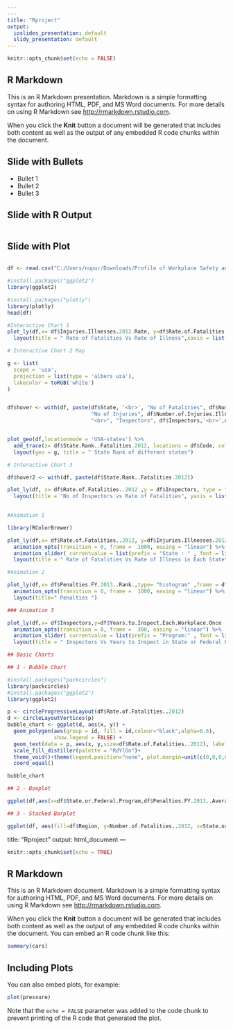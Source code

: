 ---
---
title: "Rproject"
output:
  ioslides_presentation: default
  slidy_presentation: default
---

```{r setup, include=FALSE}
knitr::opts_chunk$set(echo = FALSE)
```

## R Markdown

This is an R Markdown presentation. Markdown is a simple formatting syntax for authoring HTML, PDF, and MS Word documents. For more details on using R Markdown see <http://rmarkdown.rstudio.com>.

When you click the **Knit** button a document will be generated that includes both content as well as the output of any embedded R code chunks within the document.

## Slide with Bullets

- Bullet 1
- Bullet 2
- Bullet 3

## Slide with R Output

```{r cars, echo = TRUE}

```

## Slide with Plot

```{r pressure}

```
```{r}
df <- read.csv("C:/Users/nupur/Downloads/Profile of Workplace Safety and Health in the US 2.csv")

#install.packages("ggplot2")
library(ggplot2)

#install.packages("plotly")
library(plotly)
head(df)
```
```{r}
#Interactive Chart 1
plot_ly(df,x= df$Injuries.Illnesses.2012.Rate, y=df$Rate.of.Fatalities..2012, type = "scatter", mode = "markers", size=df$Number.of.Fatalities..2012, name = df$State.or.Federal.Program, text = paste(df$State,df$Number.of.Fatalities..2012,sep=","), hoverinfo = "text") %>%
  layout(title = " Rate of Fatalities Vs Rate of Illness",xaxis = list(title = " Rate of Illness", titlefont = list(family = "Courier New, monospace",size = 18, color = "#7f7f7f")), yaxis = list( title= "Rate of Fatalities", titlefont = list(family = "Courier New, monospace",size = 18, color = "#7f7f7f")))
```
```{r}
# Interactive Chart 2 Map

g <- list(
  scope = 'usa',
  projection = list(type = 'albers usa'),
  lakecolor = toRGB('white')
)


df$hover <- with(df, paste(df$State, '<br>', "No of Fatalities", df$Number.of.Fatalities..2012,'<br>', "Rate of Fatalities", df$Rate.of.Fatalities..2012, "<br>",
                           "No of Injuries", df$Number.of.Injuries.Illnesses.2012, '<br>',"Penalities Rank", df$Penalties.FY.2013..Rank.,
                           "<br>", "Inspectors", df$Inspectors,'<br>',df$State.or.Federal.Program))


plot_geo(df,locationmode = 'USA-states') %>% 
  add_trace(z= df$State.Rank..Fatalities.2012, locations = df$Code, color = df$State.Rank..Fatalities.2012,text = df$hover, hoverinfo = "text",colors= "Spectral") %>% 
  layout(geo = g, title = " State Rank of different states")

```
```{r}
# Interactive Chart 3

df$hover2 <- with(df, paste(df$State.Rank..Fatalities.2012))

plot_ly(df, x= df$Rate.of.Fatalities..2012 ,y = df$Inspectors, type = "scatter", mode = "markers", size=df$State.Rank..Fatalities.2012,text=df$hover2,  name = df$State) %>%
  layout(title = "No of Inspectors vs Rate of Fatalities", yaxis = list(title =" No of Inspectors"), xaxis = list(title= "Rate of Fatalities"))
  
```
```{r}
#Animation 1

library(RColorBrewer)

plot_ly(df,x= df$Rate.of.Fatalities..2012, y=df$Injuries.Illnesses.2012.Rate, type = "bar", frame = df$State,color = df$State,colors = brewer.pal(n=50,name= "Paired")) %>% 
  animation_opts(transition = 0, frame =  1000, easing = "linear") %>% 
  animation_slider( currentvalue = list(prefix = "State : " , font = list(color="Blue"))) %>%
  layout(title = " Rate of Fatalities Vs Rate of Illness in Each State", xaxis = list(title = " Rate of Illness", titlefont = list(family = "Courier New, monospace",size = 18, color = "#7f7f7f")), yaxis = list( title= "Rate of Fatalities", titlefont = list(family = "Courier New, monospace",size = 18, color = "#7f7f7f")))

```
```{r}
#Animation 2

plot_ly(df,x= df$Penalties.FY.2013..Rank.,type= "histogram" ,frame = df$Inspectors,color = df$Code) %>%
  animation_opts(transition = 0, frame =  1000, easing = "linear") %>%
  layout(title=" Penalties ")

```
```{r}
### Animation 3

plot_ly(df,x= df$Inspectors,y=df$Years.to.Inspect.Each.Workplace.Once , type = "scatter",mode="markers",frame = df$State.or.Federal.Program,color = df$State.or.Federal.Program,colors = brewer.pal(n=50,name= "Paired")) %>% 
  animation_opts(transition = 0, frame =  300, easing = "linear") %>% 
  animation_slider( currentvalue = list(prefix = "Program:" , font = list(color="Grey"))) %>%
  layout(title = " Inspectors Vs Years to Inspect in State or Federal Program", xaxis=list(title = "No of Inspectors"),yaxis= list(title = "Year to Inspect each Workplace"))

```
```{r}
## Basic Charts

## 1 - Bubble Chart

#install.packages("packcircles")
library(packcircles)
#install.packages("ggplot2")
library(ggplot2)

p <- circleProgressiveLayout(df$Rate.of.Fatalities..2012)
d <- circleLayoutVertices(p)
bubble_chart <- ggplot(d, aes(x, y)) +
  geom_polygon(aes(group = id, fill = id,colour="black",alpha=0.6),
               show.legend = FALSE) +
  geom_text(data = p, aes(x, y,size=df$Rate.of.Fatalities..2012), label = df$State) +
  scale_fill_distiller(palette = "RdYlGn")+
  theme_void()+theme(legend.position="none", plot.margin=unit(c(0,0,0,0),"cm") ) + 
  coord_equal()

bubble_chart
```
```{r}
## 2 - Boxplot

ggplot(df,aes(x=df$State.or.Federal.Program,df$Penalties.FY.2013..Average...))+geom_boxplot(aes(fill=df$State.or.Federal.Program))+ylab('Average Penalties FY 2013')+xlab('Program')+ggtitle("Penalties")

```
```{r}
## 3 - Stacked Barplot

ggplot(df, aes(fill=df$Region, y=Number.of.Fatalities..2012, x=State.or.Federal.Program)) +geom_bar( stat="identity")

```

title: "Rproject"
output: html_document
---

```{r setup, include=FALSE}
knitr::opts_chunk$set(echo = TRUE)
```

## R Markdown

This is an R Markdown document. Markdown is a simple formatting syntax for authoring HTML, PDF, and MS Word documents. For more details on using R Markdown see <http://rmarkdown.rstudio.com>.

When you click the **Knit** button a document will be generated that includes both content as well as the output of any embedded R code chunks within the document. You can embed an R code chunk like this:

```{r cars}
summary(cars)
```

## Including Plots

You can also embed plots, for example:

```{r pressure, echo=FALSE}
plot(pressure)
```

Note that the `echo = FALSE` parameter was added to the code chunk to prevent printing of the R code that generated the plot.

